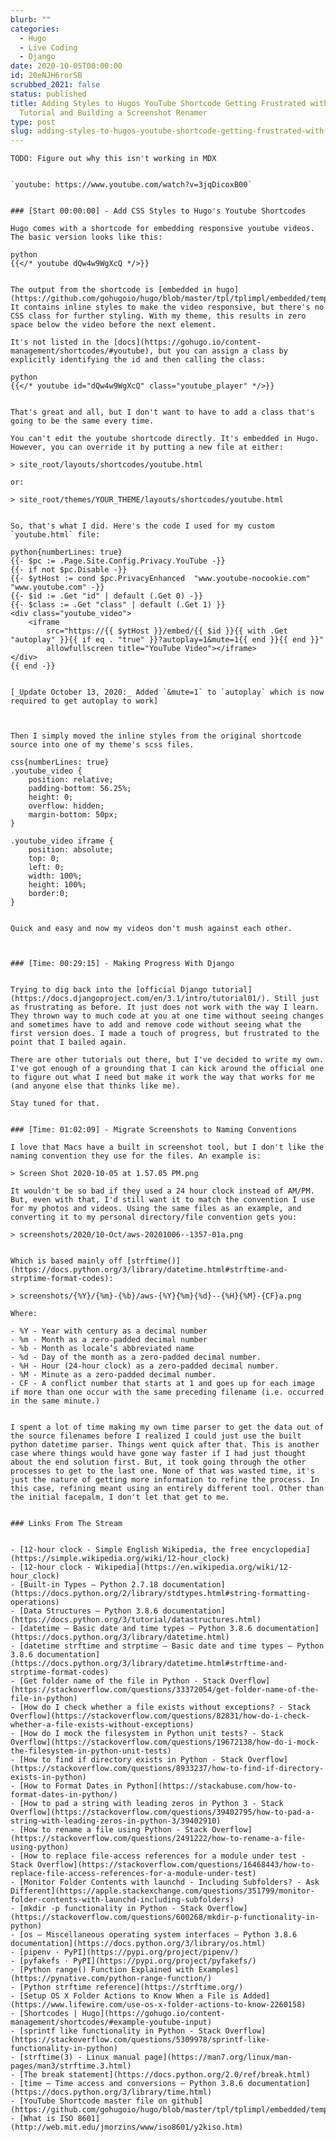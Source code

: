 ```yaml
---
blurb: ""
categories:
  - Hugo
  - Live Coding
  - Django
date: 2020-10-05T00:00:00
id: 20eNJH6rorSB
scrubbed_2021: false
status: published
title: Adding Styles to Hugos YouTube Shortcode Getting Frustrated with Djangos
  Tutorial and Building a Screenshot Renamer
type: post
slug: adding-styles-to-hugos-youtube-shortcode-getting-frustrated-with-djangos-tutorial-and-building-a-screenshot-renamer--20enjh6rorsb
---
```


```
TODO: Figure out why this isn't working in MDX


`youtube: https://www.youtube.com/watch?v=3jqDicoxB00`


### [Start 00:00:00] - Add CSS Styles to Hugo's Youtube Shortcodes

Hugo comes with a shortcode for embedding responsive youtube videos. The basic version looks like this:

python
{{</* youtube dQw4w9WgXcQ */>}}
 

The output from the shortcode is [embedded in hugo](https://github.com/gohugoio/hugo/blob/master/tpl/tplimpl/embedded/templates/shortcodes/youtube.html). It contains inline styles to make the video responsive, but there's no CSS class for further styling. With my theme, this results in zero space below the video before the next element. 

It's not listed in the [docs](https://gohugo.io/content-management/shortcodes/#youtube), but you can assign a class by explicitly identifying the id and then calling the class:

python
{{</* youtube id="dQw4w9WgXcQ" class="youtube_player" */>}}
 

That's great and all, but I don't want to have to add a class that's going to be the same every time.

You can't edit the youtube shortcode directly. It's embedded in Hugo. However, you can override it by putting a new file at either:

> site_root/layouts/shortcodes/youtube.html

or:

> site_root/themes/YOUR_THEME/layouts/shortcodes/youtube.html


So, that's what I did. Here's the code I used for my custom `youtube.html` file:

python{numberLines: true}
{{- $pc := .Page.Site.Config.Privacy.YouTube -}}
{{- if not $pc.Disable -}}
{{- $ytHost := cond $pc.PrivacyEnhanced  "www.youtube-nocookie.com" "www.youtube.com" -}}
{{- $id := .Get "id" | default (.Get 0) -}}
{{- $class := .Get "class" | default (.Get 1) }}
<div class="youtube_video">
  	<iframe 
  		src="https://{{ $ytHost }}/embed/{{ $id }}{{ with .Get "autoplay" }}{{ if eq . "true" }}?autoplay=1&mute=1{{ end }}{{ end }}" 
  		allowfullscreen title="YouTube Video"></iframe>
</div>
{{ end -}}


[_Update October 13, 2020:_ Added `&mute=1` to `autoplay` which is now required to get autoplay to work]



Then I simply moved the inline styles from the original shortcode source into one of my theme's scss files. 

css{numberLines: true}
.youtube_video {
	position: relative; 
	padding-bottom: 56.25%; 
	height: 0; 
	overflow: hidden;
	margin-bottom: 50px;
}

.youtube_video iframe {
	position: absolute; 
	top: 0; 
	left: 0; 
	width: 100%; 
	height: 100%; 
	border:0;
}


Quick and easy and now my videos don't mush against each other.



### [Time: 00:29:15] - Making Progress With Django


Trying to dig back into the [official Django tutorial](https://docs.djangoproject.com/en/3.1/intro/tutorial01/). Still just as frustrating as before. It just does not work with the way I learn. They thrown way to much code at you at one time without seeing changes and sometimes have to add and remove code without seeing what the first version does. I made a touch of progress, but frustrated to the point that I bailed again. 

There are other tutorials out there, but I've decided to write my own. I've got enough of a grounding that I can kick around the official one to figure out what I need but make it work the way that works for me (and anyone else that thinks like me).

Stay tuned for that. 


### [Time: 01:02:09] - Migrate Screenshots to Naming Conventions

I love that Macs have a built in screenshot tool, but I don't like the naming convention they use for the files. An example is:

> Screen Shot 2020-10-05 at 1.57.05 PM.png

It wouldn't be so bad if they used a 24 hour clock instead of AM/PM. But, even with that, I'd still want it to match the convention I use for my photos and videos. Using the same files as an example, and converting it to my personal directory/file convention gets you:

> screenshots/2020/10-Oct/aws-20201006--1357-01a.png


Which is based mainly off [strftime()](https://docs.python.org/3/library/datetime.html#strftime-and-strptime-format-codes):

> screenshots/{%Y}/{%m}-{%b}/aws-{%Y}{%m}{%d}--{%H}{%M}-{CF}a.png

Where:

- %Y - Year with century as a decimal number
- %m - Month as a zero-padded decimal number
- %b - Month as locale’s abbreviated name
- %d - Day of the month as a zero-padded decimal number.
- %H - Hour (24-hour clock) as a zero-padded decimal number.
- %M - Minute as a zero-padded decimal number.
- CF - A conflict number that starts at 1 and goes up for each image if more than one occur with the same preceding filename (i.e. occurred in the same minute.)


I spent a lot of time making my own time parser to get the data out of the source filenames before I realized I could just use the built python datetime parser. Things went quick after that. This is another case where things would have gone way faster if I had just thought about the end solution first. But, it took going through the other processes to get to the last one. None of that was wasted time, it's just the nature of getting more information to refine the process. In this case, refining meant using an entirely different tool. Other than the initial facepalm, I don't let that get to me. 


### Links From The Stream


- [12-hour clock - Simple English Wikipedia, the free encyclopedia](https://simple.wikipedia.org/wiki/12-hour_clock)
- [12-hour clock - Wikipedia](https://en.wikipedia.org/wiki/12-hour_clock)
- [Built-in Types — Python 2.7.18 documentation](https://docs.python.org/2/library/stdtypes.html#string-formatting-operations)
- [Data Structures — Python 3.8.6 documentation](https://docs.python.org/3/tutorial/datastructures.html)
- [datetime — Basic date and time types — Python 3.8.6 documentation](https://docs.python.org/3/library/datetime.html)
- [datetime strftime and strptime — Basic date and time types — Python 3.8.6 documentation](https://docs.python.org/3/library/datetime.html#strftime-and-strptime-format-codes)
- [Get folder name of the file in Python - Stack Overflow](https://stackoverflow.com/questions/33372054/get-folder-name-of-the-file-in-python)
- [How do I check whether a file exists without exceptions? - Stack Overflow](https://stackoverflow.com/questions/82831/how-do-i-check-whether-a-file-exists-without-exceptions)
- [How do I mock the filesystem in Python unit tests? - Stack Overflow](https://stackoverflow.com/questions/19672138/how-do-i-mock-the-filesystem-in-python-unit-tests)
- [How to find if directory exists in Python - Stack Overflow](https://stackoverflow.com/questions/8933237/how-to-find-if-directory-exists-in-python)
- [How to Format Dates in Python](https://stackabuse.com/how-to-format-dates-in-python/)
- [How to pad a string with leading zeros in Python 3 - Stack Overflow](https://stackoverflow.com/questions/39402795/how-to-pad-a-string-with-leading-zeros-in-python-3/39402910)
- [How to rename a file using Python - Stack Overflow](https://stackoverflow.com/questions/2491222/how-to-rename-a-file-using-python)
- [How to replace file-access references for a module under test - Stack Overflow](https://stackoverflow.com/questions/16468443/how-to-replace-file-access-references-for-a-module-under-test)
- [Monitor Folder Contents with launchd - Including Subfolders? - Ask Different](https://apple.stackexchange.com/questions/351799/monitor-folder-contents-with-launchd-including-subfolders)
- [mkdir -p functionality in Python - Stack Overflow](https://stackoverflow.com/questions/600268/mkdir-p-functionality-in-python)
- [os — Miscellaneous operating system interfaces — Python 3.8.6 documentation](https://docs.python.org/3/library/os.html)
- [pipenv · PyPI](https://pypi.org/project/pipenv/)
- [pyfakefs · PyPI](https://pypi.org/project/pyfakefs/)
- [Python range() Function Explained with Examples](https://pynative.com/python-range-function/)
- [Python strftime reference](https://strftime.org/)
- [Setup OS X Folder Actions to Know When a File is Added](https://www.lifewire.com/use-os-x-folder-actions-to-know-2260158)
- [Shortcodes | Hugo](https://gohugo.io/content-management/shortcodes/#example-youtube-input)
- [sprintf like functionality in Python - Stack Overflow](https://stackoverflow.com/questions/5309978/sprintf-like-functionality-in-python)
- [strftime(3) - Linux manual page](https://man7.org/linux/man-pages/man3/strftime.3.html)
- [The break statement](https://docs.python.org/2.0/ref/break.html)
- [time — Time access and conversions — Python 3.8.6 documentation](https://docs.python.org/3/library/time.html)
- [YouTube Shortcode master file on github](https://github.com/gohugoio/hugo/blob/master/tpl/tplimpl/embedded/templates/shortcodes/youtube.html)
- [What is ISO 8601](http://web.mit.edu/jmorzins/www/iso8601/y2kiso.htm)
```